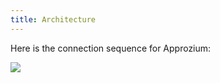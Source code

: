 ```yaml
---
title: Architecture
---
```


Here is the connection sequence for Approzium:

<!-- <img src={require('./images/architecture-diagram.png')} /> -->
![]('./images/architecture-diagram.png')
